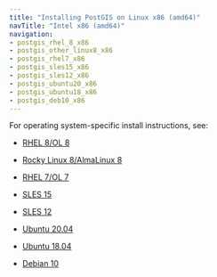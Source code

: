 ```yaml
---
title: "Installing PostGIS on Linux x86 (amd64)"
navTitle: "Intel x86 (amd64)"
navigation:
- postgis_rhel_8_x86
- postgis_other_linux8_x86
- postgis_rhel7_x86
- postgis_sles15_x86
- postgis_sles12_x86
- postgis_ubuntu20_x86
- postgis_ubuntu18_x86
- postgis_deb10_x86
---
```


For operating system-specific install instructions, see:

  - [RHEL 8/OL 8](postgis_rhel_8_x86) 

  - [Rocky Linux 8/AlmaLinux 8](postgis_other_linux8_x86)
  - [RHEL 7/OL 7](postgis_rhel7_x86)
  - [SLES 15](postgis_sles15_x86)
  - [SLES 12](postgis_sles12_x86)
  - [Ubuntu 20.04](postgis_ubuntu20_x86)
  - [Ubuntu 18.04](postgis_ubuntu18_x86)
  - [Debian 10](postgis_deb10_x86)


